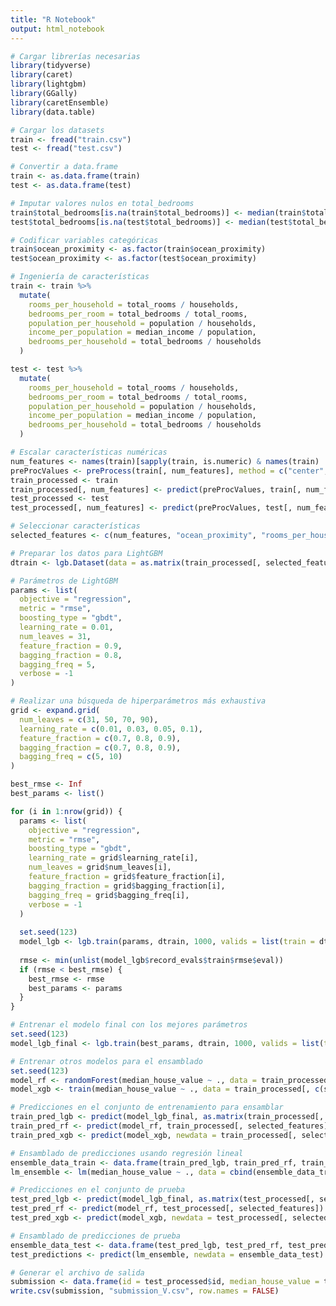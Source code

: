 ```yaml
---
title: "R Notebook"
output: html_notebook
---
```



```r
# Cargar librerías necesarias
library(tidyverse)
library(caret)
library(lightgbm)
library(GGally)
library(caretEnsemble)
library(data.table)

# Cargar los datasets
train <- fread("train.csv")
test <- fread("test.csv")

# Convertir a data.frame
train <- as.data.frame(train)
test <- as.data.frame(test)

# Imputar valores nulos en total_bedrooms
train$total_bedrooms[is.na(train$total_bedrooms)] <- median(train$total_bedrooms, na.rm = TRUE)
test$total_bedrooms[is.na(test$total_bedrooms)] <- median(test$total_bedrooms, na.rm = TRUE)

# Codificar variables categóricas
train$ocean_proximity <- as.factor(train$ocean_proximity)
test$ocean_proximity <- as.factor(test$ocean_proximity)

# Ingeniería de características
train <- train %>%
  mutate(
    rooms_per_household = total_rooms / households,
    bedrooms_per_room = total_bedrooms / total_rooms,
    population_per_household = population / households,
    income_per_population = median_income / population,
    bedrooms_per_household = total_bedrooms / households
  )

test <- test %>%
  mutate(
    rooms_per_household = total_rooms / households,
    bedrooms_per_room = total_bedrooms / total_rooms,
    population_per_household = population / households,
    income_per_population = median_income / population,
    bedrooms_per_household = total_bedrooms / households
  )

# Escalar características numéricas
num_features <- names(train)[sapply(train, is.numeric) & names(train) != "median_house_value" & names(train) != "id"]
preProcValues <- preProcess(train[, num_features], method = c("center", "scale"))
train_processed <- train
train_processed[, num_features] <- predict(preProcValues, train[, num_features])
test_processed <- test
test_processed[, num_features] <- predict(preProcValues, test[, num_features])

# Seleccionar características
selected_features <- c(num_features, "ocean_proximity", "rooms_per_household", "bedrooms_per_room", "population_per_household", "income_per_population", "bedrooms_per_household")

# Preparar los datos para LightGBM
dtrain <- lgb.Dataset(data = as.matrix(train_processed[, selected_features]), label = train_processed$median_house_value)

# Parámetros de LightGBM
params <- list(
  objective = "regression",
  metric = "rmse",
  boosting_type = "gbdt",
  learning_rate = 0.01,
  num_leaves = 31,
  feature_fraction = 0.9,
  bagging_fraction = 0.8,
  bagging_freq = 5,
  verbose = -1
)

# Realizar una búsqueda de hiperparámetros más exhaustiva
grid <- expand.grid(
  num_leaves = c(31, 50, 70, 90),
  learning_rate = c(0.01, 0.03, 0.05, 0.1),
  feature_fraction = c(0.7, 0.8, 0.9),
  bagging_fraction = c(0.7, 0.8, 0.9),
  bagging_freq = c(5, 10)
)

best_rmse <- Inf
best_params <- list()

for (i in 1:nrow(grid)) {
  params <- list(
    objective = "regression",
    metric = "rmse",
    boosting_type = "gbdt",
    learning_rate = grid$learning_rate[i],
    num_leaves = grid$num_leaves[i],
    feature_fraction = grid$feature_fraction[i],
    bagging_fraction = grid$bagging_fraction[i],
    bagging_freq = grid$bagging_freq[i],
    verbose = -1
  )
  
  set.seed(123)
  model_lgb <- lgb.train(params, dtrain, 1000, valids = list(train = dtrain), early_stopping_rounds = 100, verbose = -1)
  
  rmse <- min(unlist(model_lgb$record_evals$train$rmse$eval))
  if (rmse < best_rmse) {
    best_rmse <- rmse
    best_params <- params
  }
}

# Entrenar el modelo final con los mejores parámetros
set.seed(123)
model_lgb_final <- lgb.train(best_params, dtrain, 1000, valids = list(train = dtrain), early_stopping_rounds = 100, verbose = -1)

# Entrenar otros modelos para el ensamblado
set.seed(123)
model_rf <- randomForest(median_house_value ~ ., data = train_processed[, c(selected_features, "median_house_value")], ntree = 500)
model_xgb <- train(median_house_value ~ ., data = train_processed[, c(selected_features, "median_house_value")], method = "xgbTree", trControl = trainControl(method = "cv", number = 5), tuneLength = 5)

# Predicciones en el conjunto de entrenamiento para ensamblar
train_pred_lgb <- predict(model_lgb_final, as.matrix(train_processed[, selected_features]))
train_pred_rf <- predict(model_rf, train_processed[, selected_features])
train_pred_xgb <- predict(model_xgb, newdata = train_processed[, selected_features])

# Ensamblado de predicciones usando regresión lineal
ensemble_data_train <- data.frame(train_pred_lgb, train_pred_rf, train_pred_xgb)
lm_ensemble <- lm(median_house_value ~ ., data = cbind(ensemble_data_train, median_house_value = train_processed$median_house_value))

# Predicciones en el conjunto de prueba
test_pred_lgb <- predict(model_lgb_final, as.matrix(test_processed[, selected_features]))
test_pred_rf <- predict(model_rf, test_processed[, selected_features])
test_pred_xgb <- predict(model_xgb, newdata = test_processed[, selected_features])

# Ensamblado de predicciones de prueba
ensemble_data_test <- data.frame(test_pred_lgb, test_pred_rf, test_pred_xgb)
test_predictions <- predict(lm_ensemble, newdata = ensemble_data_test)
```

```r
# Generar el archivo de salida
submission <- data.frame(id = test_processed$id, median_house_value = test_predictions)
write.csv(submission, "submission_V.csv", row.names = FALSE)
```

